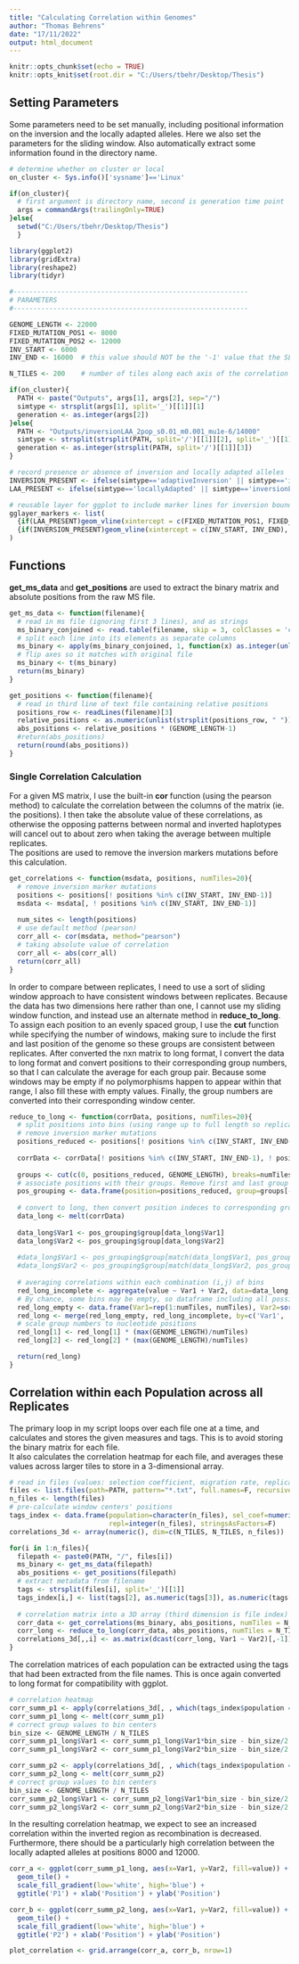 ```yaml
---
title: "Calculating Correlation within Genomes"
author: "Thomas Behrens"
date: "17/11/2022"
output: html_document
---
```


```r
knitr::opts_chunk$set(echo = TRUE)
knitr::opts_knit$set(root.dir = "C:/Users/tbehr/Desktop/Thesis")
```

## Setting Parameters

Some parameters need to be set manually, including positional information on the inversion and the locally adapted alleles. Here we also set the parameters for the sliding window. Also automatically extract some information found in the directory name.

```r
# determine whether on cluster or local
on_cluster <- Sys.info()['sysname']=='Linux'

if(on_cluster){
  # first argument is directory name, second is generation time point
  args = commandArgs(trailingOnly=TRUE)
}else{
  setwd("C:/Users/tbehr/Desktop/Thesis")
  }

library(ggplot2)
library(gridExtra)
library(reshape2)
library(tidyr)

#-----------------------------------------------------------
# PARAMETERS
#-----------------------------------------------------------

GENOME_LENGTH <- 22000
FIXED_MUTATION_POS1 <- 8000
FIXED_MUTATION_POS2 <- 12000
INV_START <- 6000
INV_END <- 16000  # this value should NOT be the '-1' value that the SLiM script uses. This script does that correction later

N_TILES <- 200    # number of tiles along each axis of the correlation heatmap

if(on_cluster){
  PATH <- paste("Outputs", args[1], args[2], sep="/")
  simtype <- strsplit(args[1], split='_')[[1]][1]
  generation <- as.integer(args[2])
}else{
  PATH <- "Outputs/inversionLAA_2pop_s0.01_m0.001_mu1e-6/14000"
  simtype <- strsplit(strsplit(PATH, split='/')[[1]][2], split='_')[[1]][1]
  generation <- as.integer(strsplit(PATH, split='/')[[1]][3])
}

# record presence or absence of inversion and locally adapted alleles
INVERSION_PRESENT <- ifelse(simtype=='adaptiveInversion' || simtype=='inversionLAA' ,TRUE, FALSE)
LAA_PRESENT <- ifelse(simtype=='locallyAdapted' || simtype=='inversionLAA' ,TRUE, FALSE)

# reusable layer for ggplot to include marker lines for inversion bounds (blue) and locally adapted alleles (red)
gglayer_markers <- list(
  {if(LAA_PRESENT)geom_vline(xintercept = c(FIXED_MUTATION_POS1, FIXED_MUTATION_POS2), linetype='dashed', colour='red')},
  {if(INVERSION_PRESENT)geom_vline(xintercept = c(INV_START, INV_END), linetype='solid', colour='blue', alpha=0.4)}
)
```

## Functions

**get_ms_data** and **get_positions** are used to extract the binary matrix and absolute positions from the raw MS file.

```r
get_ms_data <- function(filename){
  # read in ms file (ignoring first 3 lines), and as strings
  ms_binary_conjoined <- read.table(filename, skip = 3, colClasses = 'character')
  # split each line into its elements as separate columns
  ms_binary <- apply(ms_binary_conjoined, 1, function(x) as.integer(unlist(strsplit(x,""))))
  # flip axes so it matches with original file
  ms_binary <- t(ms_binary)
  return(ms_binary)
}

get_positions <- function(filename){
  # read in third line of text file containing relative positions
  positions_row <- readLines(filename)[3]
  relative_positions <- as.numeric(unlist(strsplit(positions_row, " "))[-1])
  abs_positions <- relative_positions * (GENOME_LENGTH-1)
  #return(abs_positions)
  return(round(abs_positions))
}
```

### Single Correlation Calculation

For a given MS matrix, I use the built-in **cor** function (using the pearson method) to calculate the correlation between the columns of the matrix (ie. the positions). I then take the absolute value of these correlations, as otherwise the opposing patterns between normal and inverted haplotypes will cancel out to about zero when taking the average between multiple replicates.  
The positions are used to remove the inversion markers mutations before this calculation.  

```r
get_correlations <- function(msdata, positions, numTiles=20){
  # remove inversion marker mutations
  positions <- positions[! positions %in% c(INV_START, INV_END-1)]
  msdata <- msdata[, ! positions %in% c(INV_START, INV_END-1)]
  
  num_sites <- length(positions)
  # use default method (pearson)
  corr_all <- cor(msdata, method="pearson")
  # taking absolute value of correlation
  corr_all <- abs(corr_all)
  return(corr_all)
}
```

In order to compare between replicates, I need to use a sort of sliding window approach to have consistent windows between replicates. Because the data has two dimensions here rather than one, I cannot use my sliding window function, and instead use an alternate method in **reduce_to_long**.  
To assign each position to an evenly spaced group, I use the **cut** function while specifying the number of windows, making sure to include the first and last position of the genome so these groups are consistent between replicates. After converted the nxn matrix to long format, I convert the data to long format and convert positions to their corresponding group numbers, so that I can calculate the average for each group pair. Because some windows may be empty if no polymorphisms happen to appear within that range, I also fill these with empty values. Finally, the group numbers are converted into their corresponding window center. 

```r
reduce_to_long <- function(corrData, positions, numTiles=20){
  # split positions into bins (using range up to full length so replicates can be combined)
  # remove inversion marker mutations
  positions_reduced <- positions[! positions %in% c(INV_START, INV_END-1)]
  
  corrData <- corrData[! positions %in% c(INV_START, INV_END-1), ! positions %in% c(INV_START, INV_END-1)]
  
  groups <- cut(c(0, positions_reduced, GENOME_LENGTH), breaks=numTiles, labels=F)
  # associate positions with their groups. Remove first and last group which were only included to specify range
  pos_grouping <- data.frame(position=positions_reduced, group=groups[-c(1,length(groups))]) 
  
  # convert to long, then convert position indeces to corresponding group numbers
  data_long <- melt(corrData)
  
  data_long$Var1 <- pos_grouping$group[data_long$Var1]
  data_long$Var2 <- pos_grouping$group[data_long$Var2]
  
  #data_long$Var1 <- pos_grouping$group[match(data_long$Var1, pos_grouping$position)]
  #data_long$Var2 <- pos_grouping$group[match(data_long$Var2, pos_grouping$position)]
  
  # averaging correlations within each combination (i,j) of bins
  red_long_incomplete <- aggregate(value ~ Var1 + Var2, data=data_long, FUN=mean, drop=F, na.rm=T)
  # By chance, some bins may be empty, so dataframe including all possible tile coordinates is combined with aggregated means
  red_long_empty <- data.frame(Var1=rep(1:numTiles, numTiles), Var2=sort(rep(1:numTiles, numTiles)))
  red_long <- merge(red_long_empty, red_long_incomplete, by=c('Var1', 'Var2'), all=T)
  # scale group numbers to nucleotide positions
  red_long[1] <- red_long[1] * (max(GENOME_LENGTH)/numTiles)
  red_long[2] <- red_long[2] * (max(GENOME_LENGTH)/numTiles)

  return(red_long)
}

```


## Correlation within each Population across all Replicates

The primary loop in my script loops over each file one at a time, and calculates and stores the given measures and tags. This is to avoid storing the binary matrix for each file.  
It also calculates the correlation heatmap for each file, and averages these values across larger tiles to store in a 3-dimensional array.  

``` r
# read in files (values: selection coefficient, migration rate, replicate #)
files <- list.files(path=PATH, pattern="*.txt", full.names=F, recursive=FALSE)
n_files <- length(files)
# pre-calculate window centers' positions
tags_index <- data.frame(population=character(n_files), sel_coef=numeric(n_files), migration=numeric(n_files), 
                         repl=integer(n_files), stringsAsFactors=F)
correlations_3d <- array(numeric(), dim=c(N_TILES, N_TILES, n_files))  # NOTE: end up switching a lot between long and wide here

for(i in 1:n_files){
  filepath <- paste0(PATH, "/", files[i])
  ms_binary <- get_ms_data(filepath)
  abs_positions <- get_positions(filepath)
  # extract metadata from filename
  tags <- strsplit(files[i], split='_')[[1]]
  tags_index[i,] <- list(tags[2], as.numeric(tags[3]), as.numeric(tags[4]), as.integer(tags[5]))
  
  # correlation matrix into a 3D array (third dimension is file index)
  corr_data <- get_correlations(ms_binary, abs_positions, numTiles = N_TILES)
  corr_long <- reduce_to_long(corr_data, abs_positions, numTiles = N_TILES)
  correlations_3d[,,i] <- as.matrix(dcast(corr_long, Var1 ~ Var2)[,-1]) # exclude first column (variable names)
}
```

The correlation matrices of each population can be extracted using the tags that had been extracted from the file names. This is once again converted to long format for compatibility with ggplot.  

``` r
# correlation heatmap
corr_summ_p1 <- apply(correlations_3d[, , which(tags_index$population == "p1")], c(1, 2), mean, na.rm = TRUE)
corr_summ_p1_long <- melt(corr_summ_p1)
# correct group values to bin centers
bin_size <- GENOME_LENGTH / N_TILES
corr_summ_p1_long$Var1 <- corr_summ_p1_long$Var1*bin_size - bin_size/2
corr_summ_p1_long$Var2 <- corr_summ_p1_long$Var2*bin_size - bin_size/2

corr_summ_p2 <- apply(correlations_3d[, , which(tags_index$population == "p2")], c(1, 2), mean, na.rm = TRUE)
corr_summ_p2_long <- melt(corr_summ_p2)
# correct group values to bin centers
bin_size <- GENOME_LENGTH / N_TILES
corr_summ_p2_long$Var1 <- corr_summ_p2_long$Var1*bin_size - bin_size/2
corr_summ_p2_long$Var2 <- corr_summ_p2_long$Var2*bin_size - bin_size/2
```

In the resulting correlation heatmap, we expect to see an increased correlation within the inverted region as recombination is decreased. Furthermore, there should be a particularly high correlation between the locally adapted alleles at positions 8000 and 12000.  

``` r
corr_a <- ggplot(corr_summ_p1_long, aes(x=Var1, y=Var2, fill=value)) +
  geom_tile() +
  scale_fill_gradient(low='white', high='blue') +
  ggtitle('P1') + xlab('Position') + ylab('Position')

corr_b <- ggplot(corr_summ_p2_long, aes(x=Var1, y=Var2, fill=value)) +
  geom_tile() +
  scale_fill_gradient(low='white', high='blue') +
  ggtitle('P2') + xlab('Position') + ylab('Position')

plot_correlation <- grid.arrange(corr_a, corr_b, nrow=1)
```



